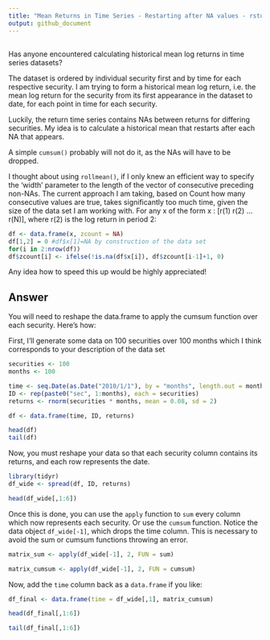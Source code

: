```yaml
---
title: "Mean Returns in Time Series - Restarting after NA values - rstudio"
output: github_document
---
```



## [\textcolor{blue}{Question}](https://stackoverflow.com/questions/45465421/mean-returns-in-time-series-restarting-after-na-values-rstudio/45470156#45470156)
Has anyone encountered calculating historical mean log returns in time series datasets?

The dataset is ordered by individual security first and by time for each respective security. I am trying to form a historical mean log return, i.e. the mean log return for the security from its first appearance in the dataset to date, for each point in time for each security.

Luckily, the return time series contains NAs between returns for differing securities. My idea is to calculate a historical mean that restarts after each NA that appears.

A simple `cumsum()` probably will not do it, as the NAs will have to be dropped.

I thought about using `rollmean()`, if I only knew an efficient way to specify the 'width' parameter to the length of the vector of consecutive preceding non-NAs. The current approach I am taking, based on Count how many consecutive values are true, takes significantly too much time, given the size of the data set I am working with. For any x of the form x : [r(1) r(2) ... r(N)], where r(2) is the log return in period 2:

```r
df <- data.frame(x, zcount = NA) 
df[1,2] = 0 #df$x[1]=NA by construction of the data set
for(i in 2:nrow(df)) 
df$zcount[i] <- ifelse(!is.na(df$x[i]), df$zcount[i-1]+1, 0)
```

Any idea how to speed this up would be highly appreciated!


## Answer

You will need to reshape the data.frame to apply the cumsum function over each security. Here's how:

First, I'll generate some data on 100 securities over 100 months which I think corresponds to your description of the data set

```r
securities <- 100
months <- 100

time <- seq.Date(as.Date("2010/1/1"), by = "months", length.out = months)
ID <- rep(paste0("sec", 1:months), each = securities)
returns <- rnorm(securities * months, mean = 0.08, sd = 2)

df <- data.frame(time, ID, returns)

head(df)
tail(df)
```

Now, you must reshape your data so that each security column contains its returns, and each row represents the date.

```r
library(tidyr)
df_wide <- spread(df, ID, returns)

head(df_wide[,1:6])

```

Once this is done, you can use the `apply` function to `sum` every column which now represents each security. Or use the `cumsum` function. Notice the data object `df_wide[-1]`, which drops the time column. This is necessary to avoid the sum or cumsum functions throwing an error.

```r
matrix_sum <- apply(df_wide[-1], 2, FUN = sum)

matrix_cumsum <- apply(df_wide[-1], 2, FUN = cumsum)
```

Now, add the `time` column back as a `data.frame` if you like:

```r
df_final <- data.frame(time = df_wide[,1], matrix_cumsum)

head(df_final[,1:6])

tail(df_final[,1:6])
```


